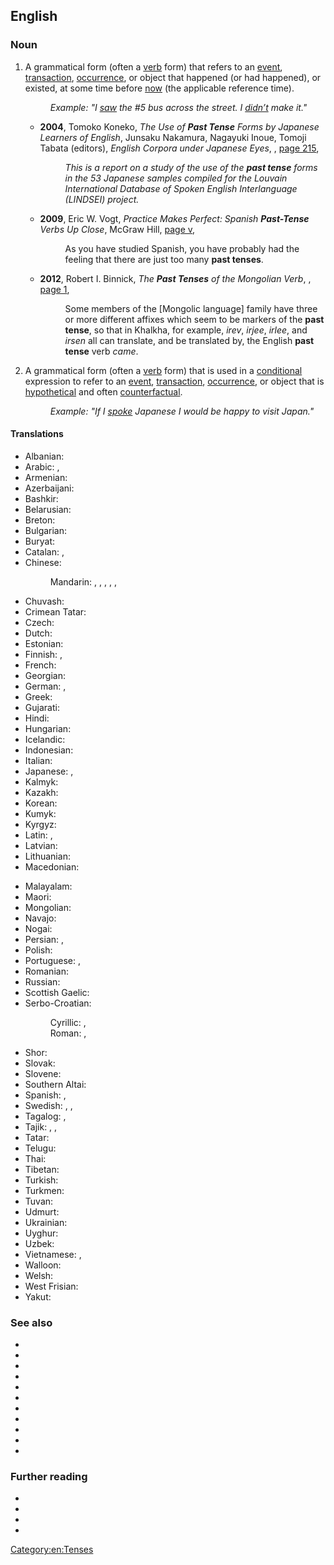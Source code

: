 ==English==
{{wikipedia}}

===Noun===
{{en-noun}}

# {{lb|en|grammar}} A grammatical form (often a [[verb]] form) that refers to an [[event]], [[transaction]], [[occurrence]], or object that happened (or had happened), or existed, at some time before [[now]] (the applicable reference time).
#: ''Example: "I <u>saw</u> the #5 bus across the street. I <u>didn’t</u> make it."''
#* '''2004''', Tomoko Koneko, ''The Use of '''Past Tense''' Forms by Japanese Learners of English'', Junsaku Nakamura, Nagayuki Inoue, Tomoji Tabata (editors), ''English Corpora under Japanese Eyes'', {{w|Rodopi (publisher)|Rodopi}}, [https://books.google.com.au/books?id=tyvZfuv8KoYC&pg=PA215&dq=%22past+tense%22%7C%22past+tenses%22&hl=en&sa=X&ved=2ahUKEwjN5vna1L_qAhUlH7kGHVTJAcIQ6AEwLHoECFAQAg#v=onepage&q=%22past%20tense%22%7C%22past%20tenses%22&f=false page 215],
#*: ''This is a report on a study of the use of the '''past tense''' forms in the 53 Japanese samples compiled for the Louvain International Database of Spoken English Interlanguage (LINDSEI) project.''
#* '''2009''', Eric W. Vogt, ''Practice Makes Perfect: Spanish '''Past-Tense''' Verbs Up Close'', McGraw Hill, [https://books.google.com.au/books?id=gL9S7-OaV0QC&pg=PR5&dq=%22past+tense%22%7C%22past+tenses%22&hl=en&sa=X&ved=2ahUKEwjN5vna1L_qAhUlH7kGHVTJAcIQ6AEwFXoECE0QAg#v=onepage&q=%22past%20tense%22%7C%22past%20tenses%22&f=false page v],
#*: As you have studied Spanish, you have probably had the feeling that there are just too many '''past tenses'''.
#* '''2012''', Robert I. Binnick, ''The '''Past Tenses''' of the Mongolian Verb'', {{w|BRILL}}, [https://books.google.com.au/books?id=meQxAQAAQBAJ&pg=PA1&dq=%22past+tense%22%7C%22past+tenses%22&hl=en&sa=X&ved=2ahUKEwjN5vna1L_qAhUlH7kGHVTJAcIQ6AEwC3oECDkQAg#v=onepage&q=%22past%20tense%22%7C%22past%20tenses%22&f=false page 1],
#*: Some members of the [Mongolic language] family have three or more different affixes which seem to be markers of the '''past tense''', so that in Khalkha, for example, ''irev'', ''irjee'', ''irlee'', and ''irsen'' all can translate, and be translated by, the English '''past tense''' verb ''came''.
# {{lb|en|grammar}} A grammatical form (often a [[verb]] form) that is used in a [[conditional]] expression to refer to an [[event]], [[transaction]], [[occurrence]], or object that is [[hypothetical]] and often [[counterfactual]].
#: ''Example: "If I <u>spoke</u> Japanese I would be happy to visit Japan."''

====Translations====
{{trans-top|grammatical form}}
* Albanian: {{t|sq|koha e shkuar}}
* Arabic: {{t|ar|الْمَاضِي|m}}, {{t|ar|الْفِعْل الْمَاضِي|m}}
* Armenian: {{t+|hy|անցյալ ժամանակ}}
* Azerbaijani: {{t|az|keçmiş zaman}}
* Bashkir: {{t|ba|үткән заман|sc=Cyrl}}
* Belarusian: {{t|be|міну́лы час|m}}
* Breton: {{t+|br|amzer-dremenet|f}}
* Bulgarian: {{t|bg|мина́ло вре́ме|n}}
* Buryat: {{t|bua|үнгэрһэн саг}}
* Catalan: {{t+|ca|passat|m}}, {{t|ca|pretèrit|m}}
* Chinese:
*: Mandarin: {{t|cmn|過去時態|sc=Hani}}, {{t|cmn|过去时态|tr=guòqù shítài|sc=Hani}}, {{t+|cmn|過去式|sc=Hani}}, {{t+|cmn|过去式|tr=guòqù shì|sc=Hani}}, {{t+|cmn|過去時}}, {{t+|cmn|过去时|tr=guòqùshí}}
* Chuvash: {{t|cv|иртнӗ вӑхӑт|alt=иртнĕ вăхăт|sc=Cyrl}}
* Crimean Tatar: {{t|crh|keçken zaman}}
* Czech: {{t|cs|minulý čas|m}}
* Dutch: {{t+|nl|verleden tijd}}
* Estonian: {{t|et|minevik}}
* Finnish: {{t+|fi|imperfekti}}, {{t+|fi|kertoma}}
* French: {{t+|fr|passé|m}}
* Georgian: {{t|ka|ნამყო}}
* German: {{t+|de|Vergangenheit|f}}, {{qualifier|preterite}} {{t+|de|Präteritum|n}}
* Greek: {{t+|el|αόριστος|m}}
* Gujarati: {{t|gu|ભૂતકાળ}}
* Hindi: {{t+|hi|भूतकाल|m}}
* Hungarian: {{t+|hu|múlt idő}}
* Icelandic: {{t+|is|þátíð|f}}
* Indonesian: {{t|id|kala lampau}}
* Italian: {{t+|it|passato|m}}
* Japanese: {{t|ja|過去時制|tr=かこじせい, kako jisei|sc=Jpan}}, {{t+|ja|過去形|tr=かこけい, kakokei|sc=Jpan}}
* Kalmyk: {{t|xal|өңгрсн цаг}}
* Kazakh: {{t|kk|өткен шақ|sc=Cyrl}}
* Korean: {{t+|ko|과거시제(過去時制)}}
* Kumyk: {{t|kum|гетген заман|tr=getgen zaman}}
* Kyrgyz: {{t|ky|өткөн чак|sc=Cyrl}}
* Latin: {{t|la|[[tempus]] [[praeteritum]]|n}}, {{t|la|praeteritum|n}}
* Latvian: {{t|lv|pagātnes laiks|m}}
* Lithuanian: {{t+|lt|būtasis laikas|m}}
* Macedonian: {{t|mk|минато време|n}}
{{trans-mid}}
* Malayalam: {{t+|ml|ഭൂതകാലം}}
* Maori: {{t|mi|wāmua}}
* Mongolian: {{t|mn|өнгөрсөн цаг|sc=Cyrl}}
* Navajo: {{t|nv|tʼáá íídą́ą́ʼ}}
* Nogai: {{t|nog|озган заман}}
* Persian: {{t+|fa|ماضی|tr=mâzi|sc=fa-Arab}}, {{t+|fa|گذشته|tr=gozašte|sc=fa-Arab}}
* Polish: {{t+|pl|czas przeszły|m}}
* Portuguese: {{t+|pt|pretérito|m}}, {{t+|pt|passado|m}}
* Romanian: {{t|ro|timp trecut|n}}
* Russian: {{t+|ru|проше́дшее вре́мя|n}}
* Scottish Gaelic: {{t|gd|tràth caithte|m}}
* Serbo-Croatian:
*: Cyrillic: {{t|sh|прошло време|n}}, {{t|sh|прошло вријеме|n}}
*: Roman: {{t|sh|prošlo vreme|n}}, {{t|sh|prošlo vrijeme|n}}
* Shor: {{t|cjs|эрткен тем|tr=ertken tem}}
* Slovak: {{t|sk|minulý čas|m}}
* Slovene: {{t|sl|preteklik|m}}
* Southern Altai: {{t|alt|ӧткӧн ӧй}}
* Spanish: {{t|es|tiempo pasado|m}}, {{t+|es|pretérito}}
* Swedish: {{t+|sv|preteritum}}, {{t|sv|förfluten tid}}, {{t+|sv|imperfekt}}
* Tagalog: {{t|tl|pangnagdaan}}, {{t|tl|naganap}}
* Tajik: {{t|tg|замони гузашта}}, {{t+|tg|гузашта}}, {{t|tg|мози}} {{qualifier|dated}}
* Tatar: {{t|tt|үткән заман}}
* Telugu: {{t+|te|భూతకాలము}}
* Thai: {{t+|th|อดีตกาล}}
* Tibetan: {{t|bo|འདས་པ}}
* Turkish: {{t+|tr|geçmiş zaman}}
* Turkmen: {{t|tk|öten zaman}}
* Tuvan: {{t|tyv|эрткен үе}}
* Udmurt: {{t|udm|ортчем дыр}}
* Ukrainian: {{t+|uk|мину́лий час|m}}
* Uyghur: {{t|ug|ئۆتكەن زامان|sc=ug-Arab}}
* Uzbek: {{t|uz|oʻtgan zamon}}
* Vietnamese: {{t|vi|thời quá khứ}}, {{t|vi|thì quá khứ}}
* Walloon: {{t+|wa|passé|m}}
* Welsh: {{t|cy|amser gorffennol|m}}
* West Frisian: {{t+|fy|doetiid|c}}
* Yakut: {{t|sah|ааспыт кэм|sc=Cyrl}}
{{trans-bottom}}

===See also===
* {{l|en|be}}
* {{l|en|is}}
* {{l|en|was}}
* {{l|en|were}}
* {{l|en|aorist}}
* {{l|en|past continuous}}
* {{l|en|past indicative}}
* {{l|en|past perfect}}
* {{l|en|past perfect continuous}}
* {{l|en|past subjunctive}}
* {{l|en|preterite}}

===Further reading===
* {{pedia|Grammatical tense}}
* {{pedia|Tense–aspect–mood}}
* {{pedia|Subjunctive}}
* {{pedia|Irrealis mood}}

[[Category:en:Tenses]]